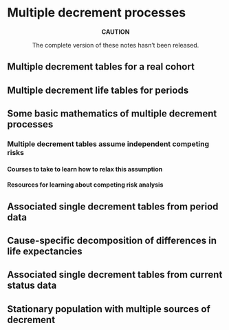 # Multiple decrement processes

:::{.rmdcaution}
<center>
**CAUTION**

The complete version of these notes hasn't been released.
</center>
:::

## Multiple decrement tables for a real cohort

## Multiple decrement life tables for periods

## Some basic mathematics of multiple decrement processes

:::{.rmdnote}
### Multiple decrement tables assume independent competing risks

#### Courses to take to learn how to relax this assumption

#### Resources for learning about competing risk analysis
:::

## Associated single decrement tables from period data

## Cause-specific decomposition of differences in life expectancies

## Associated single decrement tables from current status data

## Stationary population with multiple sources of decrement
